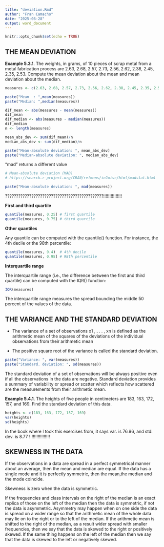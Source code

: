 ```yaml
---
title: "deviation.Rmd"
author: "Fran Camacho"
date: "2025-03-28"
output: word_document
---
```


```r
knitr::opts_chunk$set(echo = TRUE)
```


## THE MEAN DEVIATION


**Example 5.3.1**. The weights, in grams, of 10 pieces of scrap metal from a metal fabrication 
process are 2.63, 2.68, 2.57, 2.73, 2.56, 2.62, 2.38, 2.45, 2.35, 2.53. Compute the mean deviation 
about the mean and mean deviation about the median.

```r
measures <- c(2.63, 2.68, 2.57, 2.73, 2.56, 2.62, 2.38, 2.45, 2.35, 2.53)

paste("Mean  : ",mean(measures))
paste("Median: ",median(measures))
```



```r
dif_mean <- abs(measures - mean(measures))
dif_mean
dif_median <- abs(measures - median(measures))
dif_median
n <- length(measures)

mean_abs_dev <- sum(dif_mean)/n
median_abs_dev <- sum(dif_median)/n

paste("Mean-absolute deviation: ", mean_abs_dev)
paste("Median-absolute deviation: ", median_abs_dev)
```

"mad" returns a different value

```r
# Mean-absolute deviation (MAD)
# https://search.r-project.org/CRAN/refmans/ie2misc/html/madstat.html

paste("Mean-absolute deviation: ", mad(measures))
```

?????????????????????????????????????????????!!!!!!!!!!!!!!!


**First and third quartile**

```r
quantile(measures, 0.25) # first quartile
quantile(measures, 0.75) # third quartile
```


**Other quantiles**

Any quantile can be computed with the quantile() function. For instance, the 4th decile or the 98th percentile:

```r
quantile(measures, 0.4)  # 4th decile
quantile(measures, 0.98) # 98th percentile
```


**Interquartile range**

The interquartile range (i.e., the difference between the first and third quartile) can be computed with the IQR() function:

```r
IQR(measures)
```

The interquartile range measures the spread bounding the middle 50 percent of the values of the data.


## THE VARIANCE AND THE STANDARD DEVIATION


- The variance of a set of observations x1 , . . . , xn is defined as the arithmetic mean
of the squares of the deviations of the individual observations from their arithmetic mean

- The positive square root of the variance is called the standard deviation.


```r

paste("Variance: ", var(measures))
paste("Standard. deviation: ", sd(measures))

```

The standard deviation of a set of observations will be always positive even if all the observations in the data are negative. 
Standard deviation provides a summary of variability or spread or scatter which reflects how scattered are the measurements from
their arithmetic mean.


**Example 5.4.1**. The heights of five people in centimeters are 183, 163, 172, 157, and 169. 
Find the standard deviation of this data.


```r
heights <- c(183, 163, 172, 157, 169)
var(heights)
sd(heights)
```

In the book where I took this exercises from, it says var. is 76.96, and std. dev. is 8.77 !!!!!!!!!!!!!!!!!


## SKEWNESS IN THE DATA

If the observations in a data are spread in a perfect symmetrical manner about an average, then the mean and median are equal. 
If the data has a single mode and it is perfectly symmetric, then the mean,the median and the mode coincide.

Skewness is zero when the data is symmetric.

If the frequencies and class intervals on the right of the median is an exact replica of those on the left of the median then the data is symmetric, 
if not the data is asymmetric. 
Asymmetry may happen when on one side the data is spread on a wider range so that the arithmetic mean of the whole data may lie on to the right or
to the left of the median. If the arithmetic mean is shifted to the right of the median, as a result wider spread with smaller frequencies, 
then we say that the data is skewed to the right or positively skewed. If the same thing happens on the left of the median then
we say that the data is skewed to the left or negatively skewed.



